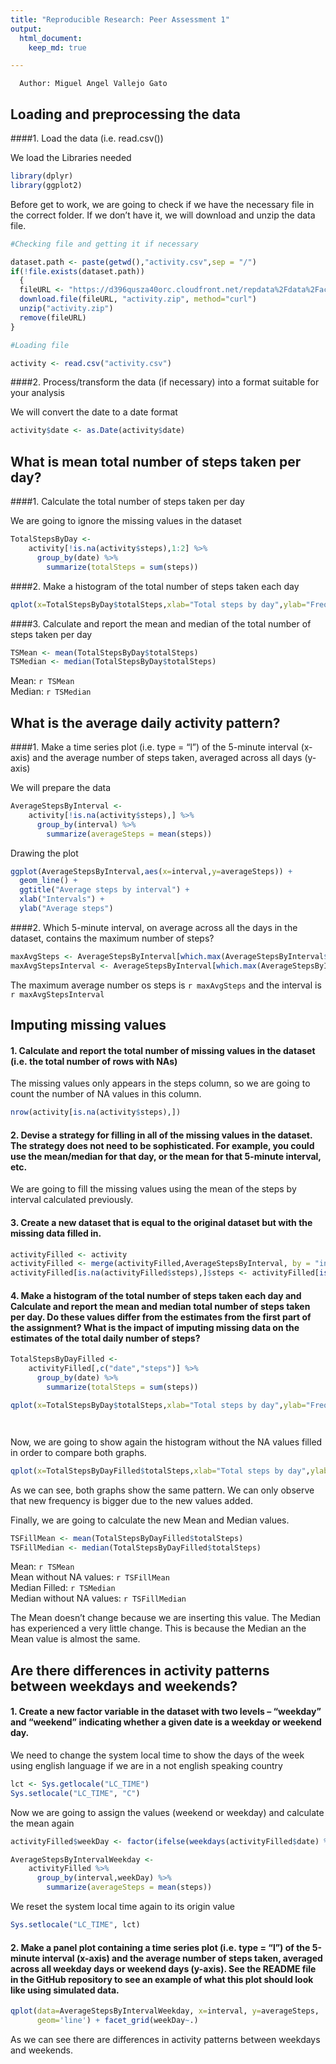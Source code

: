 ```yaml
---
title: "Reproducible Research: Peer Assessment 1"
output: 
  html_document: 
    keep_md: true

---
```

      Author: Miguel Angel Vallejo Gato 


## Loading and preprocessing the data 
 

####1. Load the data (i.e. read.csv())  

We load the Libraries needed  
  
```r
library(dplyr)
library(ggplot2)
```


Before get to work, we are going to check if we have the necessary file in the correct folder.
If we don't have it, we will download and unzip the data file.



```r
#Checking file and getting it if necessary

dataset.path <- paste(getwd(),"activity.csv",sep = "/")
if(!file.exists(dataset.path))
  {
  fileURL <- "https://d396qusza40orc.cloudfront.net/repdata%2Fdata%2Factivity.zip"
  download.file(fileURL, "activity.zip", method="curl")
  unzip("activity.zip")
  remove(fileURL)
} 
```



```r
#Loading file

activity <- read.csv("activity.csv")
```

####2. Process/transform the data (if necessary) into a format suitable for your analysis

We will convert the date to a date format
```r
activity$date <- as.Date(activity$date)
```


## What is mean total number of steps taken per day?

####1. Calculate the total number of steps taken per day

We are going to ignore the missing values in the dataset
```r
TotalStepsByDay <-
    activity[!is.na(activity$steps),1:2] %>%
      group_by(date) %>%
        summarize(totalSteps = sum(steps))
```


####2. Make a histogram of the total number of steps taken each day
```r
qplot(x=TotalStepsByDay$totalSteps,xlab="Total steps by day",ylab="Frequency",binwidth=1000)
```


####3. Calculate and report the mean and median of the total number of steps taken per day
```r
TSMean <- mean(TotalStepsByDay$totalSteps)
TSMedian <- median(TotalStepsByDay$totalSteps)

```

Mean: `r TSMean `  
Median: `r TSMedian `


## What is the average daily activity pattern?

####1. Make a time series plot (i.e. type = "l") of the 5-minute interval (x-axis) and the average number of steps taken, averaged across all days (y-axis)

We will prepare the data
```r
AverageStepsByInterval <-
    activity[!is.na(activity$steps),] %>%
      group_by(interval) %>%
        summarize(averageSteps = mean(steps))
```

Drawing the plot
```r

ggplot(AverageStepsByInterval,aes(x=interval,y=averageSteps)) +
  geom_line() +
  ggtitle("Average steps by interval") +
  xlab("Intervals") +
  ylab("Average steps")

```




####2. Which 5-minute interval, on average across all the days in the dataset, contains the maximum number of steps?

```r
maxAvgSteps <- AverageStepsByInterval[which.max(AverageStepsByInterval$averageSteps),]$averageSteps
maxAvgStepsInterval <- AverageStepsByInterval[which.max(AverageStepsByInterval$averageSteps),]$interval
```

The maximum average number os steps is `r maxAvgSteps ` and the interval is `r maxAvgStepsInterval `  

## Imputing missing values

#### 1. Calculate and report the total number of missing values in the dataset (i.e. the total number of rows with NAs)

The missing values only appears in the steps column, so we are going to count the number of NA values in this column.
```r
nrow(activity[is.na(activity$steps),])
```


#### 2. Devise a strategy for filling in all of the missing values in the dataset. The strategy does not need to be sophisticated. For example, you could use the mean/median for that day, or the mean for that 5-minute interval, etc.

We are going to fill the missing values using the mean of the steps by interval calculated previously.

#### 3. Create a new dataset that is equal to the original dataset but with the missing data filled in.

```r
activityFilled <- activity
activityFilled <- merge(activityFilled,AverageStepsByInterval, by = "interval", all.x = TRUE)
activityFilled[is.na(activityFilled$steps),]$steps <- activityFilled[is.na(activityFilled$steps),]$averageSteps
```

#### 4. Make a histogram of the total number of steps taken each day and Calculate and report the mean and median total number of steps taken per day. Do these values differ from the estimates from the first part of the assignment? What is the impact of imputing missing data on the estimates of the total daily number of steps?

```r
TotalStepsByDayFilled <-
    activityFilled[,c("date","steps")] %>%
      group_by(date) %>%
        summarize(totalSteps = sum(steps))

qplot(x=TotalStepsByDay$totalSteps,xlab="Total steps by day",ylab="Frequency",binwidth=1000,main="Frequency of total steps by day with NA values filled")




```

Now, we are going to show again the histogram without the NA values filled in order to compare both graphs.

```r
qplot(x=TotalStepsByDayFilled$totalSteps,xlab="Total steps by day",ylab="Frequency",binwidth=1000,main="Frequency of total steps by day")
```

As we can see, both graphs show the same pattern. We can only observe that new frequency is bigger due to the new values added.

Finally, we are going to calculate the new Mean and Median values.
```r
TSFillMean <- mean(TotalStepsByDayFilled$totalSteps)
TSFillMedian <- median(TotalStepsByDayFilled$totalSteps)
```


Mean: `r TSMean `  
Mean without NA values: `r TSFillMean `  
Median Filled: `r TSMedian `  
Median without NA values: `r TSFillMedian `  

The Mean doesn't change because we are inserting this value. The Median has experienced a very little change. This is because the Median an the Mean value is almost the same.


## Are there differences in activity patterns between weekdays and weekends?

#### 1. Create a new factor variable in the dataset with two levels – “weekday” and “weekend” indicating whether a given date is a weekday or weekend day.

We need to change the system local time to show the days of the week using english language if we are in a not english speaking country
```r
lct <- Sys.getlocale("LC_TIME")
Sys.setlocale("LC_TIME", "C")
```

Now we are going to assign the values (weekend or weekday) and calculate the mean again

```r
activityFilled$weekDay <- factor(ifelse(weekdays(activityFilled$date) %in% c("Saturday","Sunday"),"weekend","weekday"))

AverageStepsByIntervalWeekday <-
    activityFilled %>%
      group_by(interval,weekDay) %>%
        summarize(averageSteps = mean(steps))
```


We reset the system local time again to its origin value
```r
Sys.setlocale("LC_TIME", lct)
```



#### 2. Make a panel plot containing a time series plot (i.e. type = "l") of the 5-minute interval (x-axis) and the average number of steps taken, averaged across all weekday days or weekend days (y-axis). See the README file in the GitHub repository to see an example of what this plot should look like using simulated data.

```r

qplot(data=AverageStepsByIntervalWeekday, x=interval, y=averageSteps,
      geom='line') + facet_grid(weekDay~.)

```
 
As we can see there are differences in activity patterns between weekdays and weekends.